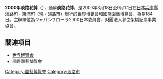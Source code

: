 '''2000年淡路花博'''（{{lang-ja|ジャパンフローラ2000}}），通稱'''淡路花博'''，是2000年3月18日至9月17日在[[日本|日本]][[兵庫縣|兵庫縣]][[淡路町|淡路町]]・[[東浦町|東浦町]]（現・[[淡路市|淡路市]]）舉行的[[世界博覽會|世界博覽會]]和[[國際園藝博覽會|國際園藝博覽會]]，為期184日。主辦單位為ジャパンフローラ2000日本委員會、財團法人夢之架橋記念事業協會。

== 關連項目 ==
*[[世界博覽會|世界博覽會]]
*[[國際園藝博覽會|國際園藝博覽會]]

{{園藝小作品}}

[[Category:園藝博覽會|Category:園藝博覽會]]
[[Category:淡路市|Category:淡路市]]